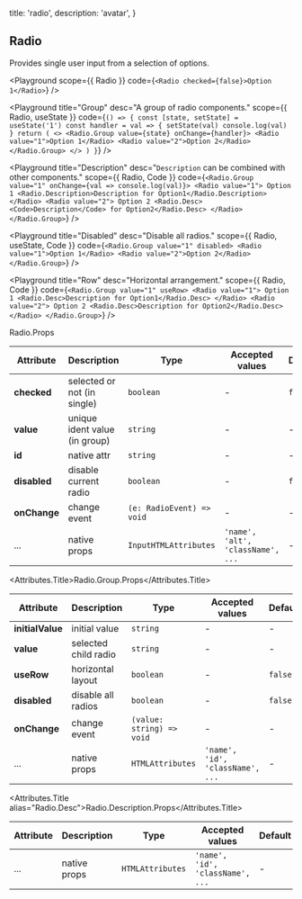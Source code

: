 
  title: 'radio',
  description: 'avatar',
}

## Radio

Provides single user input from a selection of options.

<Playground
  scope={{ Radio }}
  code={`
<Radio checked={false}>Option 1</Radio>
`} />

<Playground
  title="Group"
  desc="A group of radio components."
  scope={{ Radio, useState }}
  code={`
() => {
  const [state, setState] = useState('1')
  const handler = val => {
    setState(val)
    console.log(val)
  }
  return (
    <>
      <Radio.Group value={state} onChange={handler}>
        <Radio value="1">Option 1</Radio>
        <Radio value="2">Option 2</Radio>
      </Radio.Group>
    </>
  )
}
`} />

<Playground
  title="Description"
  desc="`Description` can be combined with other components."
  scope={{ Radio, Code }}
  code={`
<Radio.Group value="1" onChange={val => console.log(val)}>
  <Radio value="1">
    Option 1
    <Radio.Description>Description for Option1</Radio.Description>
  </Radio>
  <Radio value="2">
    Option 2
    <Radio.Desc><Code>Description</Code> for Option2</Radio.Desc>
  </Radio>
</Radio.Group>
`} />


<Playground
  title="Disabled"
  desc="Disable all radios."
  scope={{ Radio, useState, Code }}
  code={`
<Radio.Group value="1" disabled>
  <Radio value="1">Option 1</Radio>
  <Radio value="2">Option 2</Radio>
</Radio.Group>
`} />

<Playground
  title="Row"
  desc="Horizontal arrangement."
  scope={{ Radio, Code }}
  code={`
<Radio.Group value="1" useRow>
  <Radio value="1">
    Option 1
    <Radio.Desc>Description for Option1</Radio.Desc>
  </Radio>
  <Radio value="2">
    Option 2
    <Radio.Desc>Description for Option2</Radio.Desc>
  </Radio>
</Radio.Group>
`} />


<Attributes edit="/pages/docs/components/radio.mdx">
<Attributes.Title>Radio.Props</Attributes.Title>

| Attribute | Description | Type | Accepted values | Default
| ---------- | ---------- | ---- |  -------------- | ------ |
| **checked** | selected or not (in single) | `boolean` | - | `false` |
| **value** | unique ident value (in group) | `string` | - | - |
| **id** | native attr | `string` | - | - |
| **disabled** | disable current radio | `boolean` | - | `false` |
| **onChange** | change event | `(e: RadioEvent) => void` | - | - |
| ... | native props | `InputHTMLAttributes` | `'name', 'alt', 'className', ...` | - |

<Attributes.Title>Radio.Group.Props</Attributes.Title>

| Attribute | Description | Type | Accepted values | Default
| ---------- | ---------- | ---- |  -------------- | ------ |
| **initialValue** | initial value | `string` | - | - |
| **value** | selected child radio | `string` | - | - |
| **useRow** | horizontal layout | `boolean` | - | `false` |
| **disabled** | disable all radios | `boolean` | - | `false` |
| **onChange** | change event | `(value: string) => void` | - | - |
| ... | native props | `HTMLAttributes` | `'name', 'id', 'className', ...` | - |

<Attributes.Title alias="Radio.Desc">Radio.Description.Props</Attributes.Title>

| Attribute | Description | Type | Accepted values | Default
| ---------- | ---------- | ---- |  -------------- | ------ |
| ... | native props | `HTMLAttributes` | `'name', 'id', 'className', ...` | - |

</Attributes>

